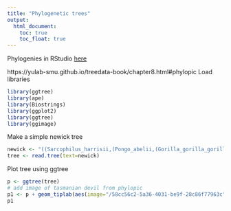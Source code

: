 ```yaml
---
title: "Phylogenetic trees"
output:
  html_document:
    toc: true
    toc_float: true
---
```


Phylogenies in RStudio [here](https://yulab-smu.github.io/treedata-book/index.html)

https://yulab-smu.github.io/treedata-book/chapter8.html#phylopic
Load libraries
```r
library(ggtree)
library(ape)
library(Biostrings)
library(ggplot2)
library(ggtree)
library(ggimage)
```

Make a simple newick tree
```r
newick <- "((Sarcophilus_harrisii,(Pongo_abelii,(Gorilla_gorilla_gorilla,(Pan_paniscus,Pan_troglodytes)Pan,Homo_sapiens)Homininae)Hominidae,Nomascus_leucogenys)Hominoidea)Mammalia;"
tree <- read.tree(text=newick)
```

Plot tree using ggtree
```r
p <- ggtree(tree)
# add image of tasmanian devil from phylopic
p1 <- p + geom_tiplab(aes(image="/58cc56c2-5a36-4031-be9f-28c86f77963c", alpha=4, node=6), geom="phylopic", offset=2.5) + geom_tiplab(aes(label=label), offset = .2) + xlim(NA, 10)
p1
```
